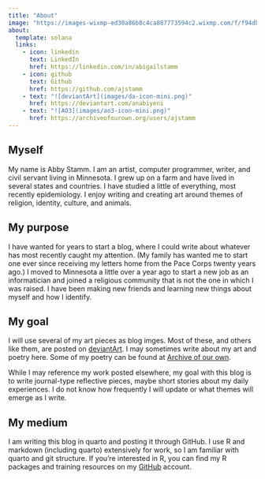 ```yaml
---
title: "About"
image: "https://images-wixmp-ed30a86b8c4ca887773594c2.wixmp.com/f/f94db2db-b96a-432a-94d7-028d717c10a1/d948ovd-84d2f421-4c82-4cfe-a64e-7f0ba60edc0d.jpg/v1/fit/w_600,h_858,q_70,strp/plush_fawn_by_anabiyeni_d948ovd-375w-2x.jpg?token=eyJ0eXAiOiJKV1QiLCJhbGciOiJIUzI1NiJ9.eyJzdWIiOiJ1cm46YXBwOjdlMGQxODg5ODIyNjQzNzNhNWYwZDQxNWVhMGQyNmUwIiwiaXNzIjoidXJuOmFwcDo3ZTBkMTg4OTgyMjY0MzczYTVmMGQ0MTVlYTBkMjZlMCIsIm9iaiI6W1t7ImhlaWdodCI6Ijw9ODU4IiwicGF0aCI6IlwvZlwvZjk0ZGIyZGItYjk2YS00MzJhLTk0ZDctMDI4ZDcxN2MxMGExXC9kOTQ4b3ZkLTg0ZDJmNDIxLTRjODItNGNmZS1hNjRlLTdmMGJhNjBlZGMwZC5qcGciLCJ3aWR0aCI6Ijw9NjAwIn1dXSwiYXVkIjpbInVybjpzZXJ2aWNlOmltYWdlLm9wZXJhdGlvbnMiXX0.qplsQv27peSIrxvcw07BzspVdxkgz9uUjbJFq_ZoIcQ"
about: 
  template: solana
  links:
    - icon: linkedin
      text: LinkedIn
      href: https://linkedin.com/in/abigailstamm
    - icon: github
      text: Github
      href: https://github.com/ajstamm
    - text: "![deviantArt](images/da-icon-mini.png)"
      href: https://deviantart.com/anabiyeni
    - text: "![AO3](images/ao3-icon-mini.png)"
      href: https://archiveofourown.org/users/ajstamm
---
```


## Myself

My name is Abby Stamm. I am an artist, computer programmer, writer, and civil servant living in Minnesota. I grew up on a farm and have lived in several states and countries. I have studied a little of everything, most recently epidemiology. I enjoy writing and creating art around themes of religion, identity, culture, and animals. 

## My purpose

I have wanted for years to start a blog, where I could write about whatever has most recently caught my attention. (My family has wanted me to start one ever since receiving my letters home from the Pace Corps twenty years ago.) I moved to Minnesota a little over a year ago to start a new job as an informatician and joined a religious community that is not the one in which I was raised. I have been making new friends and learning new things about myself and how I identify. 

## My goal

I will use several of my art pieces as blog imges. Most of these, and others like them, are posted on [deviantArt](https://deviantart.com/anabiyeni). I may sometimes write about my art and poetry here. Some of my poetry can be found at [Archive of our own](https://archiveofourown.org/users/ajstamm).

While I may reference my work posted elsewhere, my goal with this blog is to write journal-type reflective pieces, maybe short stories about my daily experiences. I do not know how frequently I will update or what themes will emerge as I write.

## My medium

I am writing this blog in quarto and posting it through GitHub. I use R and markdown (including quarto) extensively for work, so I am familiar with quarto and git structure. If you're interested in R, you can find my R packages and training resources on my [GitHub](https://github.com/ajstamm) account.

